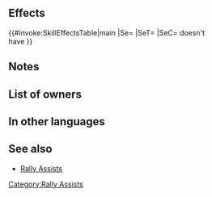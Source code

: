 {{Assist
|tagid=SID_攻撃魔防の応援
|name=Rally Atk/Res
|range=1
|effect=Grants Atk/Res+3 to target ally for 1 turn.
|cost=300
|required=Rally Attack;Rally Resistance
|exclusive=0
|canUseMove={{MoveList|all}}
|canUseWeapon={{WeaponList|exclude=Staff}}
|properties=random_all,random_inherit_base
}}
==Effects==
{{#invoke:SkillEffectsTable|main
|Se={{Eft|Bonuses|Atk/Res|3}}
|SeT={{Tgt|Target Ally}}
|SeC={{Tgt|Target Ally}} doesn't<br>have {{SEt|Isolation}}
}}
==Notes==
{{Bonuses}}
==List of owners==
{{Skill Hero List}}
==In other languages==
{{OtherLanguages
|english=Rally Atk/Res
|japanese=攻撃魔防の応援
|german=Agr./Res. sam.
|spanishEU=Potenc. Ata/Res
|spanishLA=Potenc. Atq./Res.
|french=Rall. : Atq/Rés
|italian=Sprone Att/Res
|chineseTW=攻擊魔防支援
|portuguese=Atq./Res. nímios
}}
==See also==
* [[Rally Assists]]
{{AssistSkillBox}}
[[Category:Rally Assists]]